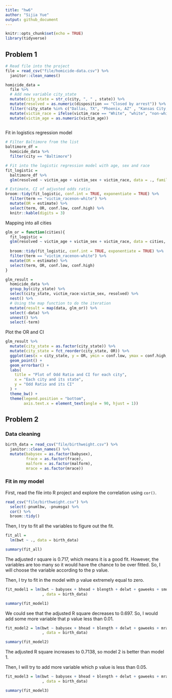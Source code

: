 ```yaml
---
title: "hw6"
author: "Sijia Yue"
output: github_document
---
```


```r
knitr::opts_chunk$set(echo = TRUE)
library(tidyverse)
```
## Problem 1
```r
# Read file into the project
file = read_csv("file/homicide-data.csv") %>% 
  janitor::clean_names() 
```

```r
homicide_data = 
  file %>% 
  # Add new variable city_state
  mutate(city_state = str_c(city, ", " , state)) %>% 
  mutate(resolved = as.numeric(disposition == "Closed by arrest")) %>% 
  filter(!city_state %in% c("Dallas, TX", "Phoenix, AZ" , "Kansas City, MO" , "Tulsa, AL")) %>% 
  mutate(victim_race = ifelse(victim_race == "White", "white", "non-white"), victim_race = fct_relevel(victim_race, "white")) %>% 
  mutate(victim_age = as.numeric(victim_age))
  
```

Fit in logistics regression model
```r
# Filter Baltimore from the list
baltimore_df = 
  homicide_data %>% 
  filter(city == "Baltimore")

# Fit into the logistic regression model with age, sex and race
fit_logistic = 
  baltimore_df %>% 
  glm(resolved ~ victim_age + victim_sex + victim_race, data = ., family = binomial())

# Estimate, CI of adjusted odds ratio
broom::tidy(fit_logistic, conf.int = TRUE, exponentiate = TRUE) %>% 
  filter(term == "victim_racenon-white") %>% 
  mutate(OR = estimate) %>%
  select(term, OR, conf.low, conf.high) %>% 
  knitr::kable(digits = 3)

```

Mapping into all cities
```r
glm_or = function(cities){
  fit_logistic =   
  glm(resolved ~ victim_age + victim_sex + victim_race, data = cities, family = binomial())
  
  broom::tidy(fit_logistic, conf.int = TRUE, exponentiate = TRUE) %>% 
  filter(term == "victim_racenon-white") %>% 
  mutate(OR = estimate) %>%
  select(term, OR, conf.low, conf.high) 
}

glm_result = 
  homicide_data %>% 
  group_by(city_state) %>% 
  select(city_state, victim_race:victim_sex, resolved) %>% 
  nest() %>% 
  # Using the map function to do the iteration
  mutate(result = map(data, glm_or)) %>% 
  select(-data) %>% 
  unnest() %>% 
  select(-term)
```

Plot the OR and CI 
```r
glm_result %>%  
  mutate(city_state = as.factor(city_state)) %>% 
  mutate(city_state = fct_reorder(city_state, OR)) %>% 
  ggplot(aes(x = city_state, y = OR, ymin = conf.low, ymax = conf.high, color = city_state)) +
  geom_point() +
  geom_errorbar() +
  labs(
    title = "Plot of Odd Ratio and CI for each city",
    x = "Each city and its state",
    y = "Odd Ratio and its CI"
  ) +
  theme_bw() +
  theme(legend.position = "bottom",
        axis.text.x = element_text(angle = 90, hjust = 1)) 
```

## Problem 2
### Data cleaning
```r
birth_data = read_csv("file/birthweight.csv") %>% 
  janitor::clean_names() %>% 
  mutate(babysex = as.factor(babysex),
         frace = as.factor(frace),
         malform = as.factor(malform),
         mrace = as.factor(mrace))
```

### Fit in my model
First, read the file into R project and explore the correlation using `cor()`.
```r
read_csv("file/birthweight.csv") %>% 
  select(-pnumlbw, -pnumsga) %>% 
  cor() %>% 
  broom::tidy()
```

Then, I try to fit all the variables to figure out the fit.
```r
fit_all = 
  lm(bwt ~ ., data = birth_data)

summary(fit_all)
```
The adjusted r square is 0.717, which means it is a good fit. However, the variables are too many so it would have the chance to be over fitted. So, I will choose the variable according to the p value. 

Then, I try to fit in the model with p value extremely equal to zero. 
```r
fit_model1 = lm(bwt ~ babysex + bhead + blength + delwt + gaweeks + smoken 
                , data = birth_data)

summary(fit_model1)
```
We could see that the adjusted R square decreases to 0.697. So, I would add some more variable that p value less than 0.01.

```r
fit_model2 = lm(bwt ~ babysex + bhead + blength + delwt + gaweeks + mrace + smoken 
                , data = birth_data)

summary(fit_model2)
```

The adjusted R square increases to 0.7138, so model 2 is better than model 1. 

Then, I will try to add more variable which p value is less than 0.05.

```r
fit_model3 = lm(bwt ~ babysex + bhead + blength + delwt + gaweeks + mrace + parity + smoken 
                , data = birth_data)

summary(fit_model3)
```

